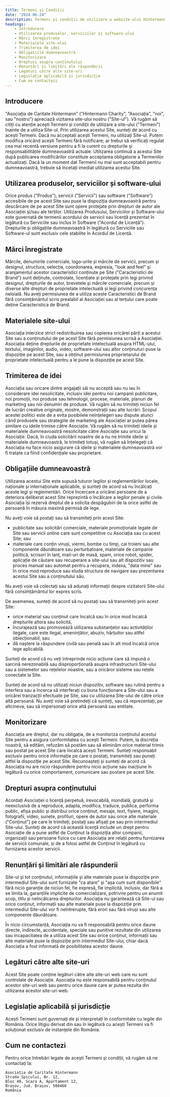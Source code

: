```yaml
---
title: Termeni și Condiții 
date: "2024-06-24"
description: Termeni și condiții de utilizare a website-ului Hintermann Charity
headings:
    - Introducere
    - Utilizarea produselor, serviciilor și software-ului
    - Mărci înregistrate
    - Materialele site-ului
    - Trimiterea de idei
    - Obligațiile dumneavoastră
    - Monitorizare
    - Drepturi asupra conținutului
    - Renunțări și limitări ale răspunderii
    - Legături către alte site-uri
    - Legislație aplicabilă și jurisdicție
    - Cum ne contactezi
---
```


## Introducere

"Asociația de Caritate Hintermann" ("Hintermann Charity", "Asociația", "noi", sau "nostru") apreciază vizitarea site-ului nostru ("Site-ul"). Vă rugăm să citiți cu atenție acești Termeni și condiții de utilizare a site-ului ("Termeni") înainte de a utiliza Site-ul. Prin utilizarea acestui Site, sunteți de acord cu acești Termeni. Dacă nu acceptați acești Termeni, nu utilizați Site-ul. Putem modifica oricând acești Termeni fără notificare; ar trebui să verificați regulat cea mai recentă versiune pentru a fi la curent cu drepturile și responsabilitățile dumneavoastră actuale. Utilizarea continuă a acestui Site după publicarea modificărilor constituie acceptarea obligatorie a Termenilor actualizați. Dacă la un moment dat Termenii nu mai sunt acceptabili pentru dumneavoastră, trebuie să încetați imediat utilizarea acestui Site.

## Utilizarea produselor, serviciilor și software-ului

Orice produs ("Produs"), servicii ("Servicii") sau software ("Software") accesibile de pe acest Site sau puse la dispoziția dumneavoastră pentru descărcare de pe acest Site sunt opere protejate prin drepturi de autor ale Asociației și/sau ale terților. Utilizarea Produsului, Serviciilor și Software-ului este guvernată de termenii acordului de servicii sau licență prezentat în legătură cu Serviciile sau inclus în Software ("Acordul de Licență"). Drepturile și obligațiile dumneavoastră în legătură cu Serviciile sau Software-ul sunt exclusiv cele stabilite în Acordul de Licență.

## Mărci înregistrate

Mărcile, denumirile comerciale, logo-urile și mărcile de servicii, precum și designul, structura, selecția, coordonarea, expresia, "look and feel" și aranjamentul acestor caracteristici conținute pe Site ("Caracteristici de Brand") sunt deținute, controlate, licențiate și protejate prin legi privind designul, drepturile de autor, brevetele și mărcile comerciale, precum și diverse alte drepturi de proprietate intelectuală și legi privind concurența neloială. Nu aveți permisiunea de a utiliza aceste Caracteristici de Brand fără consimțământul scris prealabil al Asociației sau al terțului care poate deține Caracteristica de Brand.

## Materialele site-ului

Asociația interzice strict redistribuirea sau copierea oricărei părți a acestui Site sau a conținutului de pe acest Site fără permisiunea scrisă a Asociației. Asociația deține drepturile de proprietate intelectuală asupra HTML-ului, textului, imaginilor, audio, video, software-ului sau altor conținuturi puse la dispoziție pe acest Site, sau a obținut permisiunea proprietarului de proprietate intelectuală pentru a le pune la dispoziție pe acest Site. 

## Trimiterea de idei

Asociația sau oricare dintre angajații săi nu acceptă sau nu iau în considerare idei nesolicitate, inclusiv idei pentru noi campanii publicitare, noi promoții, noi produse sau tehnologii, procese, materiale, planuri de marketing sau noi denumiri de produse. Vă rugăm să nu trimiteți niciun fel de lucrări creative originale, mostre, demonstrații sau alte lucrări. Scopul acestei politici este de a evita posibilele neînțelegeri sau dispute atunci când produsele sau strategiile de marketing ale Asociației ar putea părea similare cu ideile trimise către Asociație. Vă rugăm să nu trimiteți ideile și materialele dumneavoastră nesolicitate către Asociație sau oricui la Asociație. Dacă, în ciuda solicitării noastre de a nu ne trimite ideile și materialele dumneavoastră, le trimiteți totuși, vă rugăm să înțelegeți că Asociația nu face nicio asigurare că ideile și materialele dumneavoastră vor fi tratate ca fiind confidențiale sau proprietare.

## Obligațiile dumneavoastră

Utilizarea acestui Site este supusă tuturor legilor și reglementărilor locale, naționale și internaționale aplicabile, și sunteți de acord să nu încălcați aceste legi și reglementări. Orice încercare a oricărei persoane de a deteriora deliberat acest Site reprezintă o încălcare a legilor penale și civile. Asociația își rezervă dreptul de a solicita despăgubiri de la orice astfel de persoană în măsura maximă permisă de lege.

Nu aveți voie să postați sau să transmiteți prin acest Site:

- publicitate sau solicitări comerciale, materiale promoționale legate de Site sau servicii online care sunt competitive cu Asociația sau cu acest Site; sau
- materiale care conțin viruși, viermi, bombe cu timp, cai troieni sau alte componente dăunătoare sau perturbatoare, materiale de campanie politică, scrisori în lanț, mail-uri de masă, spam, orice robot, spider, aplicație de căutare sau recuperare a site-ului sau alt dispozitiv sau proces manual sau automat pentru a recupera, indexa, "data mine" sau în orice mod reproduce sau eluda structura de navigare sau prezentarea acestui Site sau a conținutului său.

Nu aveți voie să colectați sau să adunați informații despre vizitatorii Site-ului fără consimțământul lor expres scris.

De asemenea, sunteți de acord să nu postați sau să transmiteți prin acest Site:

- orice material sau conținut care încalcă sau în orice mod încalcă drepturile altora sau solicită,
- încurajează sau promovează utilizarea substanțelor sau activităților ilegale, care este ilegal, amenințător, abuziv, hărțuitor sau altfel obiecționabil, sau
- dă naștere la răspundere civilă sau penală sau în alt mod încalcă orice lege aplicabilă.

Sunteți de acord că nu veți întreprinde nicio acțiune care să impună o sarcină nerezonabilă sau disproporționată asupra infrastructurii Site-ului sau a sistemelor sau rețelelor noastre, sau a oricăror sisteme sau rețele conectate la Site.

Sunteți de acord să nu utilizați niciun dispozitiv, software sau rutină pentru a interfera sau a încerca să interferați cu buna funcționare a Site-ului sau a oricărei tranzacții efectuate pe Site, sau cu utilizarea Site-ului de către orice altă persoană. Nu aveți voie să pretindeți că sunteți, sau că reprezentați, pe altcineva, sau să impersonați orice altă persoană sau entitate.

## Monitorizare

Asociația are dreptul, dar nu obligația, de a monitoriza conținutul acestui Site pentru a asigura conformitatea cu acești Termeni. Putem, la discreția noastră, să edităm, refuzăm să postăm sau să eliminăm orice material trimis sau postat pe acest Site care încalcă acești Termeni. Sunteți responsabil exclusiv pentru orice informație pe care o postați, transmiteți sau puneți altfel la dispoziție pe acest Site. Recunoașteți și sunteți de acord că Asociația nu are nicio răspundere pentru nicio acțiune sau inacțiune în legătură cu orice comportament, comunicare sau postare pe acest Site.

## Drepturi asupra conținutului

Acordați Asociației o licență perpetuă, irevocabilă, mondială, gratuită și neexclusivă de a reproduce, adapta, modifica, traduce, publica, performa public, afișa public și distribui orice conținut, mesaje, text, fișiere, imagini, fotografii, video, sunete, profiluri, opere de autor sau orice alte materiale ("Conținut") pe care le trimiteți, postați sau afișați pe sau prin intermediul Site-ului. Sunteți de acord că această licență include un drept pentru Asociație de a pune astfel de Conținut la dispoziția altor companii, organizații sau persoane fizice cu care Asociația are relații pentru furnizarea de servicii comunale, și de a folosi astfel de Conținut în legătură cu furnizarea acestor servicii.

## Renunțări și limitări ale răspunderii

Site-ul și tot conținutul, informațiile și alte materiale puse la dispoziție prin intermediul Site-ului sunt furnizate "ca atare" și "așa cum sunt disponibile" fără nicio garanție de niciun fel, fie expresă, fie implicită, inclusiv, dar fără a se limita la, garanțiile implicite de comercializare, potrivire pentru un anumit scop, titlu și neîncălcarea drepturilor. Asociația nu garantează că Site-ul sau orice conținut, informații sau alte materiale puse la dispoziție prin intermediul Site-ului vor fi neîntrerupte, fără erori sau fără viruși sau alte componente dăunătoare.

În nicio circumstanță, Asociația nu va fi responsabilă pentru orice daune directe, indirecte, accidentale, speciale sau punitive rezultate din utilizarea sau incapacitatea de a utiliza acest Site sau orice conținut, informații sau alte materiale puse la dispoziție prin intermediul Site-ului, chiar dacă Asociația a fost informată de posibilitatea acestor daune.

## Legături către alte site-uri

Acest Site poate conține legături către alte site-uri web care nu sunt controlate de Asociație. Asociația nu este responsabilă pentru conținutul acestor site-uri web sau pentru orice daune care ar putea rezulta din utilizarea acestor site-uri web.

## Legislație aplicabilă și jurisdicție

Acești Termeni sunt guvernați de și interpretați în conformitate cu legile din România. Orice litigiu derivat din sau în legătură cu acești Termeni va fi soluționat exclusiv de instanțele din România.

## Cum ne contactezi

Pentru orice întrebări legate de acești Termeni și condiții, vă rugăm să ne contactați la:
```
Asociația de Caritate Hintermann
Strada Spicului, Nr. 12, 
Bloc 40, Scara A, Apartament 12,
Brașov, Jud. Brașov, 500460
România
```
